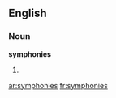 ==English==

===Noun===
'''symphonies'''

# {{plural of|[[symphony]]}}

[[ar:symphonies]]
[[fr:symphonies]]